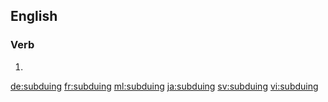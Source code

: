 ==English==

===Verb===
{{head|en}}

# {{present participle of|subdue|lang=en}}

[[de:subduing]]
[[fr:subduing]]
[[ml:subduing]]
[[ja:subduing]]
[[sv:subduing]]
[[vi:subduing]]